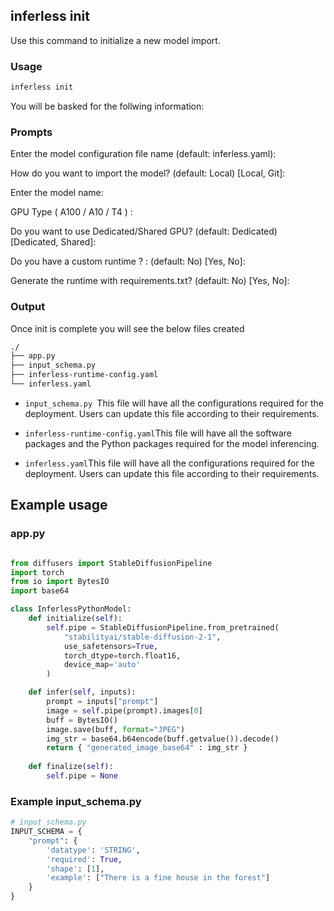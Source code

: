 ## inferless init


Use this command to initialize a new model import.

### Usage

```bash
inferless init
```

You will be basked for the follwing information:

### Prompts 

Enter the model configuration file name (default: inferless.yaml): 

How do you want to import the model? (default: Local) [Local, Git]:

Enter the model name:

GPU Type ( A100 / A10 / T4 )  : 

Do you want to use Dedicated/Shared GPU? (default: Dedicated) [Dedicated, Shared]:

Do you have a custom runtime ? : (default: No) [Yes, No]:

Generate the runtime with requirements.txt? (default: No) [Yes, No]:


### Output


Once init is complete you will see the below files created


```bash
./
├── app.py
├── input_schema.py 
├── inferless-runtime-config.yaml
└── inferless.yaml


```

* `input_schema.py `This file will have all the configurations required for the deployment. Users can update this file according to their requirements.

* `inferless-runtime-config.yaml`This file will have all the software packages and the Python packages required for the model inferencing.

* `inferless.yaml`This file will have all the configurations required for the deployment. Users can update this file according to their requirements.



## Example usage

### app.py 


``` python

from diffusers import StableDiffusionPipeline
import torch
from io import BytesIO
import base64

class InferlessPythonModel:
    def initialize(self):
        self.pipe = StableDiffusionPipeline.from_pretrained(
            "stabilityai/stable-diffusion-2-1",
            use_safetensors=True,
            torch_dtype=torch.float16,
            device_map='auto'
        )

    def infer(self, inputs):
        prompt = inputs["prompt"]
        image = self.pipe(prompt).images[0]
        buff = BytesIO()
        image.save(buff, format="JPEG")
        img_str = base64.b64encode(buff.getvalue()).decode()
        return { "generated_image_base64" : img_str }
        
    def finalize(self):
        self.pipe = None
```




### Example input_schema.py

```python
# input_schema.py
INPUT_SCHEMA = {
    "prompt": {
        'datatype': 'STRING',
        'required': True,
        'shape': [1],
        'example': ["There is a fine house in the forest"]
    }
}
```